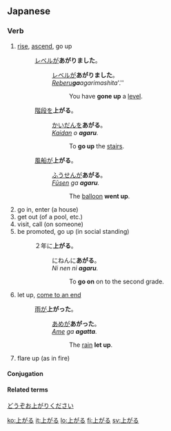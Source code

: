 ==Japanese==
{{ja-kanjitab|上}}

===Verb===
{{ja-verb|kk|type=1|tr=intrans|hira=あがる|rom=agaru}}

#[[rise]], [[ascend]], go up
#: [[レベル]]が'''あがりました'''。
#:: [[レベル]]が'''あがりました'''。
#:: ''[[reberu|Reberu]]''' ga '''agarimashita'''.''
#::: You have '''gone up''' a [[level]].
#:[[階段]]を'''上がる'''。
#:: [[かいだん]]を'''あがる'''。
#:: ''[[kaidan|Kaidan]] o '''agaru'''.''
#::: To '''go up''' the [[stairs]].
#: [[風船]]が'''上がる'''。
#:: [[ふうせん]]が'''あがる'''。
#:: ''[[fūsen|Fūsen]] ga '''agaru'''.''
#::: The [[balloon]] '''went up'''.
# go in, enter (a house)
# get out (of a pool, etc.)
# visit, call (on someone)
# be promoted, go up (in social standing)
#: ２年に'''上がる'''。
#:: にねんに'''あがる'''。
#:: ''Ni nen ni '''agaru'''.''
#::: To '''go on''' on to the second grade.
# let up, [[come to an end]]
#: [[雨]]が'''上がった'''。
#:: [[あめ]]が'''あがった'''。
#:: ''[[ame|Ame]] ga '''agatta'''.''
#::: The [[rain]] '''let up'''.
# flare up (as in fire)

====Conjugation====
{{ja-go-ru|上が|あが|aga}}

====Related terms====
[[どうぞお上がりください]]

[[ko:上がる]]
[[it:上がる]]
[[lo:上がる]]
[[fi:上がる]]
[[sv:上がる]]